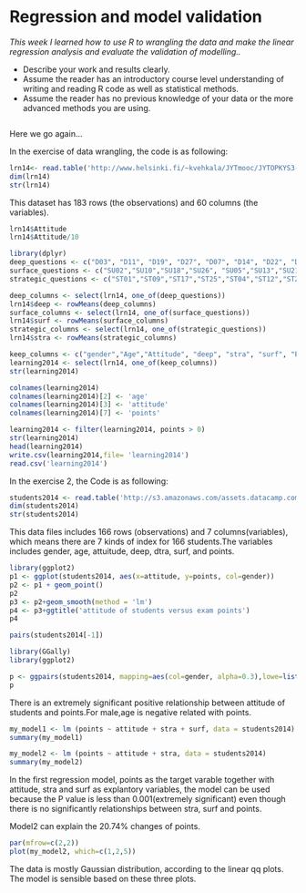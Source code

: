 # Regression and model validation

*This week I learned how to use R to wrangling the data and make the linear regression analysis and evaluate the validation of modelling..*

- Describe your work and results clearly. 
- Assume the reader has an introductory course level understanding of writing and reading R code as well as statistical methods.
- Assume the reader has no previous knowledge of your data or the more advanced methods you are using.

```r

```

Here we go again...

In the exercise of data wrangling, the code is as following:

```r
lrn14<- read.table('http://www.helsinki.fi/~kvehkala/JYTmooc/JYTOPKYS3-data.txt', sep='\t', header = TRUE)
dim(lrn14)
str(lrn14)

```

This dataset has 183 rows (the observations) and 60 columns (the variables).

```r
lrn14$Attitude
lrn14$Attitude/10

library(dplyr)
deep_questions <- c("D03", "D11", "D19", "D27", "D07", "D14", "D22", "D30", "D06",  "D15", "D23", "D31")
surface_questions <- c("SU02","SU10","SU18","SU26", "SU05","SU13","SU21","SU29","SU08","SU16","SU24","SU32")
strategic_questions <- c("ST01","ST09","ST17","ST25","ST04","ST12","ST20","ST28")

deep_columns <- select(lrn14, one_of(deep_questions))
lrn14$deep <- rowMeans(deep_columns)
surface_columns <- select(lrn14, one_of(surface_questions))
lrn14$surf <- rowMeans(surface_columns)
strategic_columns <- select(lrn14, one_of(strategic_questions))
lrn14$stra <- rowMeans(strategic_columns)

keep_columns <- c("gender","Age","Attitude", "deep", "stra", "surf", "Points")
learning2014 <- select(lrn14, one_of(keep_columns))
str(learning2014)

colnames(learning2014)
colnames(learning2014)[2] <- 'age'
colnames(learning2014)[3] <- 'attitude'
colnames(learning2014)[7] <- 'points'

learning2014 <- filter(learning2014, points > 0)
str(learning2014)
head(learning2014)
write.csv(learning2014,file= 'learning2014')
read.csv('learning2014')

```


In the exercise 2, the Code is as following:

```r
students2014 <- read.table('http://s3.amazonaws.com/assets.datacamp.com/production/course_2218/datasets/learning2014.txt', sep = ',', header = TRUE)
dim(students2014)
str(students2014)
```

This data files includes 166 rows (observations) and 7 columns(variables), which means there are 7 kinds of index for 166 students.The variables includes gender, age, attuitude, deep, dtra, surf, and points.

```r
library(ggplot2)
p1 <- ggplot(students2014, aes(x=attitude, y=points, col=gender))
p2 <- p1 + geom_point()
p2
p3 <- p2+geom_smooth(method = 'lm')
p4 <- p3+ggtitle('attitude of students versus exam points')
p4

pairs(students2014[-1])

library(GGally)
library(ggplot2)

p <- ggpairs(students2014, mapping=aes(col=gender, alpha=0.3),lowe=list(combo=wrap('facethist', bins=20)))
p
```

 There is an extremely significant positive relationship between attitude of students and points.For male,age is negative related with points.

```r
my_model1 <- lm (points ~ attitude + stra + surf, data = students2014)
summary(my_model1)

my_model2 <- lm (points ~ attitude + stra, data = students2014)
summary(my_model2)
```

In the first regression model, points as the target varable together with attitude, stra and surf as explantory variables, the model can be used because the P value is less than 0.001(extremely significant) even though there is no significantly relationships between stra, surf and points.

Model2 can explain the 20.74% changes of points.

```r
par(mfrow=c(2,2))
plot(my_model2, which=c(1,2,5))
```


The data is mostly Gaussian distribution, according to the linear qq plots. The model is sensible based on these three plots.

